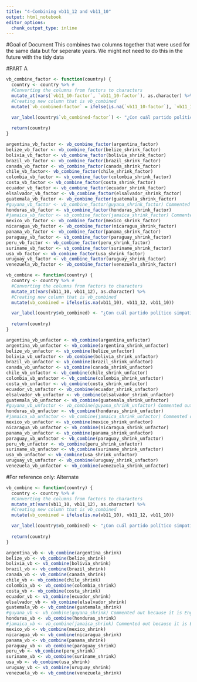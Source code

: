 ```yaml
---
title: "4-Combining vb11_12 and vb11_10"
output: html_notebook
editor_options: 
  chunk_output_type: inline
---
```

#Goal of Document
This combines two columns together that were used for the same data but for seperate years. We might not need to do this in the future with the tidy data



#PART A

```r
vb_combine_factor <- function(country) {
  country <- country %>% #
  #Converting the columns from factors to characters
  mutate_at(vars(`vb11_10-factor`, `vb11_10-factor`), as.character) %>% 
  #Creating new column that is vb_combined
  mutate(`vb_combined-factor` = ifelse(is.na(`vb11_10-factor`), `vb11_10-factor`, `vb11_10-factor`))

  var_label(country$`vb_combined-factor`) <- "¿Con cuál partido político simpatiza usted?"
  
  return(country)
}
```


```r
argentina_vb_factor <- vb_combine_factor(argentina_factor)
belize_vb_factor <- vb_combine_factor(belize_shrink_factor)
bolivia_vb_factor <- vb_combine_factor(bolivia_shrink_factor)
brazil_vb_factor <- vb_combine_factor(brazil_shrink_factor)
canada_vb_factor <- vb_combine_factor(canada_shrink_factor)
chile_vb_factor<- vb_combine_factor(chile_shrink_factor)
colombia_vb_factor <- vb_combine_factor(colombia_shrink_factor)
costa_vb_factor <- vb_combine_factor(costa_shrink_factor)
ecuador_vb_factor <- vb_combine_factor(ecuador_shrink_factor)
elsalvador_vb_factor <- vb_combine_factor(elsalvador_shrink_factor)
guatemala_vb_factor <- vb_combine_factor(guatemala_shrink_factor)
#guyana_vb_factor <- vb_combine_factor(guyana_shrink_factor) Commented out because it is English-only
honduras_vb_factor <- vb_combine_factor(honduras_shrink_factor)
#jamaica_vb_factor <- vb_combine_factor(jamaica_shrink_factor) Commented out because it is English-only
mexico_vb_factor <- vb_combine_factor(mexico_shrink_factor)
nicaragua_vb_factor <- vb_combine_factor(nicaragua_shrink_factor)
panama_vb_factor <- vb_combine_factor(panama_shrink_factor)
paraguay_vb_factor <- vb_combine_factor(paraguay_shrink_factor)
peru_vb_factor <- vb_combine_factor(peru_shrink_factor)
suriname_vb_factor <- vb_combine_factor(suriname_shrink_factor)
usa_vb_factor <- vb_combine_factor(usa_shrink_factor)
uruguay_vb_factor <- vb_combine_factor(uruguay_shrink_factor)
venezuela_vb_factor <- vb_combine_factor(venezuela_shrink_factor)
```

```r

vb_combine <- function(country) {
  country <- country %>% #
  #Converting the columns from factors to characters
  mutate_at(vars(vb11_10, vb11_12), as.character) %>% 
  #Creating new column that is vb_combined
  mutate(vb_combined = ifelse(is.na(vb11_10), vb11_12, vb11_10))

  var_label(country$vb_combined) <- "¿Con cuál partido político simpatiza usted?"
  
  return(country)
}
```

```r
argentina_vb_unfactor <- vb_combine(argentina_unfactor)
argentina_vb_unfactor <- vb_combine(argentina_shrink_unfactor)
belize_vb_unfactor <- vb_combine(belize_unfactor)
bolivia_vb_unfactor <- vb_combine(bolivia_shrink_unfactor)
brazil_vb_unfactor <- vb_combine(brazil_shrink_unfactor)
canada_vb_unfactor <- vb_combine(canada_shrink_unfactor)
chile_vb_unfactor <- vb_combine(chile_shrink_unfactor)
colombia_vb_unfactor <- vb_combine(colombia_shrink_unfactor)
costa_vb_unfactor <- vb_combine(costa_shrink_unfactor)
ecuador_vb_unfactor <- vb_combine(ecuador_shrink_unfactor)
elsalvador_vb_unfactor <- vb_combine(elsalvador_shrink_unfactor)
guatemala_vb_unfactor <- vb_combine(guatemala_shrink_unfactor)
#guyana_vb_unfactor <- vb_combine(guyana_shrink_unfactor) Commented out because it is English-only
honduras_vb_unfactor <- vb_combine(honduras_shrink_unfactor)
#jamaica_vb_unfactor <- vb_combine(jamaica_shrink_unfactor) Commented out because it is English-only
mexico_vb_unfactor <- vb_combine(mexico_shrink_unfactor)
nicaragua_vb_unfactor <- vb_combine(nicaragua_shrink_unfactor)
panama_vb_unfactor <- vb_combine(panama_shrink_unfactor)
paraguay_vb_unfactor <- vb_combine(paraguay_shrink_unfactor)
peru_vb_unfactor <- vb_combine(peru_shrink_unfactor)
suriname_vb_unfactor <- vb_combine(suriname_shrink_unfactor)
usa_vb_unfactor <- vb_combine(usa_shrink_unfactor)
uruguay_vb_unfactor <- vb_combine(uruguay_shrink_unfactor)
venezuela_vb_unfactor <- vb_combine(venezuela_shrink_unfactor)
```

#For reference only: Alternate
```r

vb_combine <- function(country) {
  country <- country %>% #
  #Converting the columns from factors to characters
  mutate_at(vars(vb11_10, vb11_12), as.character) %>% 
  #Creating new column that is vb_combined
  mutate(vb_combined = ifelse(is.na(vb11_10), vb11_12, vb11_10))

  var_label(country$vb_combined) <- "¿Con cuál partido político simpatiza usted?"
  
  return(country)
}
```

```r
argentina_vb <- vb_combine(argentina_shrink)
belize_vb <- vb_combine(belize_shrink)
bolivia_vb <- vb_combine(bolivia_shrink)
brazil_vb <- vb_combine(brazil_shrink)
canada_vb <- vb_combine(canada_shrink)
chile_vb <- vb_combine(chile_shrink)
colombia_vb <- vb_combine(colombia_shrink)
costa_vb <- vb_combine(costa_shrink)
ecuador_vb <- vb_combine(ecuador_shrink)
elsalvador_vb <- vb_combine(elsalvador_shrink)
guatemala_vb <- vb_combine(guatemala_shrink)
#guyana_vb <- vb_combine(guyana_shrink) Commented out because it is English-only
honduras_vb <- vb_combine(honduras_shrink)
#jamaica_vb <- vb_combine(jamaica_shrink) Commented out because it is English-only
mexico_vb <- vb_combine(mexico_shrink)
nicaragua_vb <- vb_combine(nicaragua_shrink)
panama_vb <- vb_combine(panama_shrink)
paraguay_vb <- vb_combine(paraguay_shrink)
peru_vb <- vb_combine(peru_shrink)
suriname_vb <- vb_combine(suriname_shrink)
usa_vb <- vb_combine(usa_shrink)
uruguay_vb <- vb_combine(uruguay_shrink)
venezuela_vb <- vb_combine(venezuela_shrink)
```
